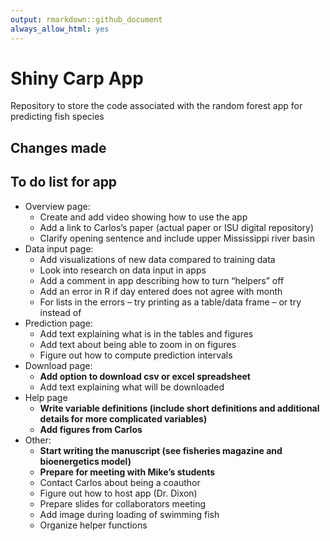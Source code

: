 ```yaml
---
output: rmarkdown::github_document
always_allow_html: yes
---
```


# Shiny Carp App

Repository to store the code associated with the random forest app for predicting fish species

## Changes made

## To do list for app

- Overview page: 
  - Create and add video showing how to use the app
  - Add a link to Carlos’s paper (actual paper or ISU digital repository)
  - Clarify opening sentence and include upper Mississippi river basin

- Data input page:
  - Add visualizations of new data compared to training data
  - Look into research on data input in apps
  - Add a comment in app describing how to turn “helpers” off
  - Add an error in R if day entered does not agree with month
  - For lists in the errors – try printing as a table/data frame – or try <br> instead of \n
  
- Prediction page:
  - Add text explaining what is in the tables and figures
  - Add text about being able to zoom in on figures
  - Figure out how to compute prediction intervals
  
- Download page:
  - **Add option to download csv or excel spreadsheet**
  - Add text explaining what will be downloaded
  
- Help page
  - **Write variable definitions (include short definitions and additional details for more complicated variables)**
  - **Add figures from Carlos**
  
- Other:
  - **Start writing the manuscript (see fisheries magazine and bioenergetics model)**
  - **Prepare for meeting with Mike's students**
  - Contact Carlos about being a coauthor
  - Figure out how to host app (Dr. Dixon)
  - Prepare slides for collaborators meeting
  - Add image during loading of swimming fish
  - Organize helper functions
  